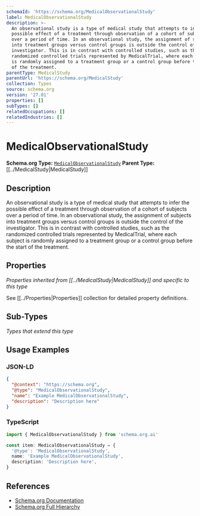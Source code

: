 ```yaml
---
schemaId: 'https://schema.org/MedicalObservationalStudy'
label: MedicalObservationalStudy
description: >-
  An observational study is a type of medical study that attempts to infer the
  possible effect of a treatment through observation of a cohort of subjects
  over a period of time. In an observational study, the assignment of subjects
  into treatment groups versus control groups is outside the control of the
  investigator. This is in contrast with controlled studies, such as the
  randomized controlled trials represented by MedicalTrial, where each subject
  is randomly assigned to a treatment group or a control group before the start
  of the treatment.
parentType: MedicalStudy
parentUrl: 'https://schema.org/MedicalStudy'
collection: Types
source: schema.org
version: '27.01'
properties: []
subTypes: []
relatedOccupations: []
relatedIndustries: []
---
```

# MedicalObservationalStudy

**Schema.org Type:** [`MedicalObservationalStudy`](https://schema.org/MedicalObservationalStudy)
**Parent Type:** [[../MedicalStudy|MedicalStudy]]

## Description

An observational study is a type of medical study that attempts to infer the possible effect of a treatment through observation of a cohort of subjects over a period of time. In an observational study, the assignment of subjects into treatment groups versus control groups is outside the control of the investigator. This is in contrast with controlled studies, such as the randomized controlled trials represented by MedicalTrial, where each subject is randomly assigned to a treatment group or a control group before the start of the treatment.

## Properties

*Properties inherited from [[../MedicalStudy|MedicalStudy]] and specific to this type*

See [[../Properties|Properties]] collection for detailed property definitions.

## Sub-Types

*Types that extend this type*

## Usage Examples

### JSON-LD

```json
{
  "@context": "https://schema.org",
  "@type": "MedicalObservationalStudy",
  "name": "Example MedicalObservationalStudy",
  "description": "Description here"
}
```

### TypeScript

```typescript
import { MedicalObservationalStudy } from 'schema.org.ai'

const item: MedicalObservationalStudy = {
  '@type': 'MedicalObservationalStudy',
  name: 'Example MedicalObservationalStudy',
  description: 'Description here',
}
```

## References

- [Schema.org Documentation](https://schema.org/MedicalObservationalStudy)
- [Schema.org Full Hierarchy](https://schema.org/docs/full.html)
